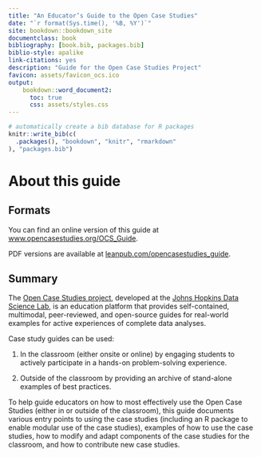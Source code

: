 ```yaml
---
title: "An Educator’s Guide to the Open Case Studies"
date: "`r format(Sys.time(), '%B, %Y')`"
site: bookdown::bookdown_site
documentclass: book
bibliography: [book.bib, packages.bib]
biblio-style: apalike
link-citations: yes
description: "Guide for the Open Case Studies Project"
favicon: assets/favicon_ocs.ico
output:
    bookdown::word_document2:
      toc: true
      css: assets/styles.css
---
```


```r
# automatically create a bib database for R packages
knitr::write_bib(c(
  .packages(), "bookdown", "knitr", "rmarkdown"
), "packages.bib")
```

# About this guide {-}

## Formats

You can find an online version of this guide at [www.opencasestudies.org/OCS_Guide](https://www.opencasestudies.org/OCS_Guide). 

PDF versions are available at [leanpub.com/opencasestudies_guide](https://leanpub.com/opencasestudies_guide).

## Summary

The [Open Case Studies project](https://www.opencasestudies.org), developed at the [Johns Hopkins Data Science Lab](https://jhudatascience.org/), is an education platform that provides self-contained, multimodal, peer-reviewed, and open-source guides for real-world examples for active experiences of complete data analyses. 

Case study guides can be used:

1) In the classroom (either onsite or online) by engaging students to actively participate in a hands-on problem-solving experience.

2) Outside of the classroom by providing an archive of stand-alone examples of best practices. 

To help guide educators on how to most effectively use the Open Case Studies (either in or outside of the classroom), this guide documents various entry points to using the case studies (including an R package to enable modular use of the case studies), examples of how to use the case studies, how to modify and adapt components of the case studies for the classroom, and how to contribute new case studies. 


